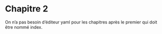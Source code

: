 # Chapitre 2


On n'a pas besoin d'éditeur yaml pour les chapitres après le premier qui doit être nommé index.